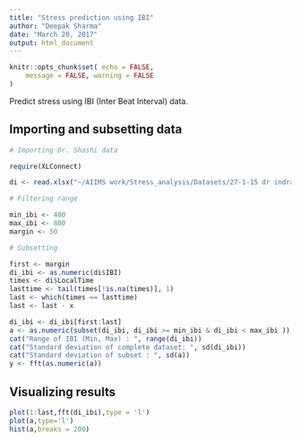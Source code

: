 ```yaml
---
title: "Stress prediction using IBI"
author: "Deepak Sharma"
date: "March 20, 2017"
output: html_document
---
```


```r

knitr::opts_chunk$set( echo = FALSE,
	message = FALSE, warning = FALSE
)

```

Predict stress using IBI (Inter Beat Interval) data.

## Importing and subsetting data

```r

# Importing Dr. Shashi data

require(XLConnect)

di <- read.xlsx("~/AIIMS work/Stress_analysis/Datasets/27-1-15 dr indrajeet(M).xlsx",sheetIndex = 1,header = TRUE)

# Filtering range

min_ibi <- 400
max_ibi <- 800
margin <- 50

# Subsetting

first <- margin
di_ibi <- as.numeric(di$IBI)
times <- di$LocalTime
lasttime <- tail(times[!is.na(times)], 1)
last <- which(times == lasttime)
last <- last - x

di_ibi <- di_ibi[first:last]
a <- as.numeric(subset(di_ibi, di_ibi >= min_ibi & di_ibi < max_ibi ))
cat("Range of IBI (Min, Max) : ", range(di_ibi))
cat("Standard deviation of complete dataset: ", sd(di_ibi))
cat("Standard deviation of subset : ", sd(a))
y <- fft(as.numeric(a))

```

## Visualizing results

```r

plot(1:last,fft(di_ibi),type = 'l')
plot(a,type='l')
hist(a,breaks = 200)

```

